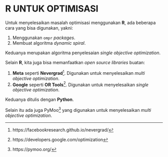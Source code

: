 # __R__ UNTUK OPTIMISASI 

Untuk menyelesaikan masalah optimisasi menggunakan __R__, ada beberapa cara yang bisa digunakan, yakni:

1. Menggunakan `ompr` _packages_.
1. Membuat algoritma _dynamic spiral_.

Keduanya merupakan algoritma penyelesaian _single objective optimization_.

Selain __R__, kita juga bisa memanfaatkan _open source_ _libraries_ buatan:

1. __Meta__ seperti __Nevergrad__^[https://facebookresearch.github.io/nevergrad/]. Digunakan untuk menyelesaikan _multi objective optimization_.
1. __Google__ seperti __OR Tools__^[https://developers.google.com/optimization]. Digunakan untuk menyelesaikan _single objective optimization_.

Keduanya ditulis dengan __Python__.

Selain itu ada juga PyMoo^[https://pymoo.org/] yang digunakan untuk menyelesaikan _multi objective optimization_.
